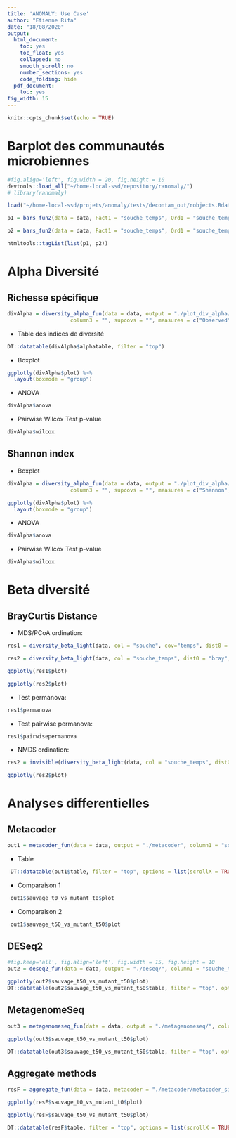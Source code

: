 ```yaml
---
title: 'ANOMALY: Use Case'
author: "Etienne Rifa"
date: "18/08/2020"
output:
  html_document:
    toc: yes
    toc_float: yes
    collapsed: no
    smooth_scroll: no
    number_sections: yes
    code_folding: hide
  pdf_document:
    toc: yes
fig_width: 15
---
```


```r
knitr::opts_chunk$set(echo = TRUE)
```

# Barplot des communautés microbiennes
```r
#fig.align='left', fig.width = 20, fig.height = 10
devtools::load_all("~/home-local-ssd/repository/ranomaly/")
# library(ranomaly)

load("~/home-local-ssd/projets/anomaly/tests/decontam_out/robjects.Rdata")

p1 = bars_fun2(data = data, Fact1 = "souche_temps", Ord1 = "souche_temps", rank="Genus", relative = FALSE, top = 20)

p2 = bars_fun2(data = data, Fact1 = "souche_temps", Ord1 = "souche_temps", rank="Genus", relative = TRUE, top = 20)

htmltools::tagList(list(p1, p2))
```


# Alpha Diversité
## Richesse spécifique

```r

divAlpha = diversity_alpha_fun(data = data, output = "./plot_div_alpha/", column1 = "souche", column2 = "temps",
                    column3 = "", supcovs = "", measures = c("Observed") )
```
- Table des indices de diversité
```r
DT::datatable(divAlpha$alphatable, filter = "top")
```


- Boxplot
```r
ggplotly(divAlpha$plot) %>%
  layout(boxmode = "group")
```

- ANOVA

```r
divAlpha$anova
```


- Pairwise Wilcox Test p-value
```r
divAlpha$wilcox
```

## Shannon index

- Boxplot
```r
divAlpha = diversity_alpha_fun(data = data, output = "./plot_div_alpha/", column1 = "souche", column2 = "temps",
                    column3 = "", supcovs = "", measures = c("Shannon") )

ggplotly(divAlpha$plot) %>%
  layout(boxmode = "group")

```

- ANOVA

```r
divAlpha$anova
```


- Pairwise Wilcox Test p-value
```r
divAlpha$wilcox
```



# Beta diversité

## BrayCurtis Distance

- MDS/PCoA ordination:
```r
res1 = diversity_beta_light(data, col = "souche", cov="temps", dist0 = "bray", ord0 = "MDS", output="./plot_div_beta/", tests = TRUE)

res2 = diversity_beta_light(data, col = "souche_temps", dist0 = "bray", ord0 = "MDS", output="./plot_div_beta/", tests = TRUE)
```
```r
ggplotly(res1$plot)

ggplotly(res2$plot)
```

- Test permanova:
```r
res1$permanova
```

- Test pairwise permanova:
```r
res1$pairwisepermanova
```

- NMDS ordination:
```r
res2 = invisible(diversity_beta_light(data, col = "souche_temps", dist0 = "bray", ord0 = "NMDS", output="./plot_div_beta/", tests = TRUE))
```

```r
ggplotly(res2$plot)
```

<!-- ## Unifrac Distance -->

<!-- - MDS/PCoA ordination: -->
<!-- ```{r,warning = FALSE, message = FALSE,  fig.keep='all', fig.align='left', echo = TRUE, results = 'hide'} -->
<!-- data4 = subset_samples(data, matrice %in% "carotte" |  matrice %in% "mangue" | matrice %in% "TP") -->
<!-- res1 = diversity_beta_light(data4, col = "matrice", cov="temps", dist0 = "unifrac", ord0 = "MDS", output="./plot_div_beta/", tests = TRUE) -->
<!-- ``` -->
<!-- ```{r,warning = FALSE, message = FALSE,  fig.keep='all', fig.align='left', echo = TRUE} -->
<!-- ggplotly(res1$plot) -->
<!-- ``` -->

<!-- - Test permanova: -->
<!-- ```{r,warning = FALSE, message = FALSE,  fig.keep='all', fig.align='left', echo = TRUE} -->
<!-- res1$permanova -->
<!-- ``` -->

<!-- - Test pairwise permanova: -->
<!-- ```{r,warning = FALSE, message = FALSE,  fig.keep='all', fig.align='left', echo = TRUE} -->
<!-- res1$pairwisepermanova -->
<!-- ``` -->


<!-- - NMDS ordination: -->
<!-- ```{r,warning = FALSE, message = FALSE,  fig.keep='all', fig.align='left', echo = TRUE, results = 'hide'} -->
<!-- res2 = invisible(diversity_beta_light(data4, col = "matrice", cov="temps", dist0 = "unifrac", ord0 = "NMDS", output="./plot_div_beta/", tests = TRUE)) -->
<!-- ``` -->

<!-- ```{r,warning = FALSE, message = FALSE,  fig.keep='all', fig.align='left', echo = TRUE} -->
<!-- ggplotly(res2$plot) -->
<!-- ``` -->

# Analyses differentielles

## Metacoder

```r
out1 = metacoder_fun(data = data, output = "./metacoder", column1 = "souche_temps", rank = "Family", signif = TRUE, plottrees = TRUE, min ="10", comp = "sauvage_t50~mutant_t50,sauvage_t0~mutant_t0")

```

- Table
```r
 DT::datatable(out1$table, filter = "top", options = list(scrollX = TRUE))
```

- Comparaison 1 
```r
 out1$sauvage_t0_vs_mutant_t0$plot
```

- Comparaison 2
```r
 out1$sauvage_t50_vs_mutant_t50$plot
```



## DESeq2
```r
#fig.keep='all', fig.align='left', fig.width = 15, fig.height = 10
out2 = deseq2_fun(data = data, output = "./deseq/", column1 = "souche_temps", verbose = 1, rank = "Family", comp = "sauvage_t50~mutant_t50,sauvage_t0~mutant_t0")
```

```r
ggplotly(out2$sauvage_t50_vs_mutant_t50$plot)
DT::datatable(out2$sauvage_t50_vs_mutant_t50$table, filter = "top", options = list(scrollX = TRUE))
```

## MetagenomeSeq

```r
out3 = metagenomeseq_fun(data = data, output = "./metagenomeseq/", column1 = "souche_temps", verbose = 1, rank = "Family", comp = "sauvage_t50~mutant_t50,sauvage_t0~mutant_t0")
```

```r
ggplotly(out3$sauvage_t50_vs_mutant_t50$plot)

DT::datatable(out3$sauvage_t50_vs_mutant_t50$table, filter = "top", options = list(scrollX = TRUE))
```

## Aggregate methods

```r
resF = aggregate_fun(data = data, metacoder = "./metacoder/metacoder_signif_Family.csv", deseq = "./deseq/", mgseq = "./metagenomeseq/", output = "./aggregate_diff/", column1 = "souche_temps", column2 = NULL, verbose = 1, rank = "Genus", comp = "sauvage_t50~mutant_t50,sauvage_t0~mutant_t0")
```

```r
ggplotly(resF$sauvage_t0_vs_mutant_t0$plot)

ggplotly(resF$sauvage_t50_vs_mutant_t50$plot)

DT::datatable(resF$table, filter = "top", options = list(scrollX = TRUE))
```

